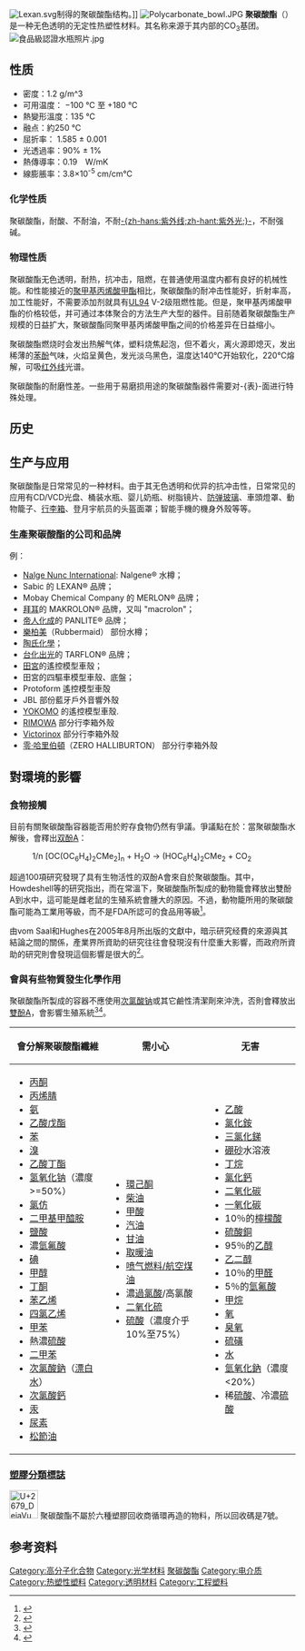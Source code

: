 {{NoteTA
|G1=Chemistry
|1=zh-hans:壶; zh-hant:壺; zh-hk:樽;
}}
[[File:Lexan.svg|thumb]]制得的聚碳酸酯结构。]]
[[File:Polycarbonate_bowl.JPG|thumb]]
'''聚碳酸酯'''（{{lang-en|Polycarbonate, PC}}）是一种无色透明的无定性热塑性材料。其名称来源于其内部的CO<sub>3</sub>基团。
[[File:食品級認證水瓶照片.jpg|thumb]]
== 性质 ==
* 密度：1.2 g/m^3
* 可用温度： −100 ℃ 至 +180 ℃
* 熱變形溫度：135 ℃
* 融点：約250 ℃
* 屈折率： 1.585 ± 0.001
* 光透過率：90% ± 1%
* 熱傳導率：0.19　W/mK
* 線膨脹率：3.8×10<sup>-5</sup> cm/cm℃

=== 化学性质 ===
聚碳酸酯，耐酸、不耐油，不耐[[紫外线|-{zh-hans:紫外线;zh-hant:紫外光;}-]]，不耐强碱。

=== 物理性质 ===
聚碳酸酯无色透明，耐热，抗冲击，阻燃，在普通使用温度内都有良好的机械性能。和性能接近的[[聚甲基丙烯酸甲酯|聚甲基丙烯酸甲酯]]相比，聚碳酸酯的耐冲击性能好，折射率高，加工性能好，不需要添加剂就具有[[UL94|UL94]] V-2级阻燃性能。但是，聚甲基丙烯酸甲酯的价格较低，并可通过本体聚合的方法生产大型的器件。目前随着聚碳酸酯生产规模的日益扩大，聚碳酸酯同聚甲基丙烯酸甲酯之间的价格差异在日益缩小。

聚碳酸酯燃烧时会发出热解气体，塑料烧焦起泡，但不着火，离火源即熄灭，发出稀薄的[[苯酚|苯酚]]气味，火焰呈黄色，发光淡乌黑色，温度达140℃开始软化，220℃熔解，可吸[[红外线|红外线]]光谱。

聚碳酸酯的耐磨性差。一些用于易磨损用途的聚碳酸酯器件需要对-{表}-面进行特殊处理。

== 历史 ==

== 生产与应用 ==
聚碳酸酯是日常常见的一种材料。由于其无色透明和优异的抗冲击性，日常常见的应用有CD/VCD光盘、桶装水瓶、婴儿奶瓶、树脂镜片、[[防弹玻璃|防弹玻璃]]、車頭燈罩、動物籠子、[[行李箱|行李箱]]、登月宇航员的头盔面罩；智能手機的機身外殼等等。

=== 生產聚碳酸酯的公司和品牌 ===
例：
* [[Nalge_Nunc_International|Nalge Nunc International]]: Nalgene® 水樽；
* Sabic 的 LEXAN® 品牌；
* Mobay Chemical Company 的 MERLON® 品牌；
* [[拜耳|拜耳]]的 MAKROLON® 品牌，又叫 "macrolon"；
* [[帝人化成|帝人化成]]的 PANLITE® 品牌；
* [[樂柏美|樂柏美]]（Rubbermaid） 部份水樽；
* [[陶氏化學|陶氏化學]]；
* [[台化出光|台化出光]]的 TARFLON® 品牌；
* [[田宮|田宮]]的遙控模型車殼；
* 田宮的四驅車模型車殼、底盤；
* Protoform 遙控模型車殻
* JBL 部份藍牙戶外音響外殼
* [[YOKOMO|YOKOMO]] 的遙控模型車殼.
* [[RIMOWA|RIMOWA]] 部分行李箱外殼
* [[Victorinox|Victorinox]] 部分行李箱外殼
* [[零·哈里伯頓|零·哈里伯頓]]（ZERO HALLIBURTON） 部分行李箱外殼

== 對環境的影響 ==

=== 食物接觸 ===
目前有關聚碳酸酯容器能否用於貯存食物仍然有爭議。爭議點在於：當聚碳酸酯水解後，會釋出[[双酚A|双酚A]]：
:1/n [OC(OC<sub>6</sub>H<sub>4</sub>)<sub>2</sub>CMe<sub>2</sub>]<sub>n</sub>  +  H<sub>2</sub>O   →   (HOC<sub>6</sub>H<sub>4</sub>)<sub>2</sub>CMe<sub>2</sub>  +  CO<sub>2</sub>

超過100項研究發現了具有生物活性的双酚A會來自於聚碳酸酯。其中，Howdeshell等的研究指出，而在常溫下，聚碳酸酯所製成的動物籠會釋放出雙酚A到水中，這可能是雌老鼠的生殖系統會腫大的原因。不過，動物籠所用的聚碳酸酯可能為工業用等級，而不是FDA所認可的食品用等級<ref>{{cite journal|first = KL|last = Howdeshell|coauthors = Peterman PH, Judy BM, Taylor JA, Orazio CE, Ruhlen RL, Vom Saal FS, Welshons WV|year = 2003|title = Bisphenol A is released from used polycarbonate animal cages into water at room temperature|journal = Environmental Health Perspectives|volume = 111|issue = 9|pages = 1180–7|pmid = 12842771|url = http://ehp.niehs.nih.gov/members/2003/5993/5993.html|accessdate = 2006-06-07|doi = 10.1289/ehp.5993|pmc = 1241572|deadurl = yes|archiveurl = https://web.archive.org/web/20060202100651/http://ehp.niehs.nih.gov/members/2003/5993/5993.html|archivedate = 2006-02-02}}</ref>。

由vom Saal和Hughes在2005年8月所出版的文獻中，暗示研究经費的來源與其結論之間的關係，產業界所資助的研究往往會發現沒有什麼重大影響，而政府所資助的研究則會發現這個影響是很大的<ref>{{cite journal |author=vom Saal F.S., Hughes, C. |title=An extensive new literature concerning low-dose effects of bisphenol A shows the need for a new risk assessment |url=https://archive.org/details/sim_environmental-health-perspectives_2005-08_113_8/page/926 |journal=Environ. Health Perspect. |volume=113 |issue=8 |pages=926–33 |year=2005 |pmid=16079060 |pmc=1280330 |doi=10.1289/ehp.7713}}</ref>。

=== 會與有些物質發生化學作用 ===
聚碳酸酯所製成的容器不應使用[[次氯酸钠|次氯酸钠]]或其它鹼性清潔劑來沖洗，否則會釋放出[[雙酚A|雙酚A]]，會影響生殖系統<ref>{{cite journal
|first = PA
|last = Hunt
|coauthors = Kara E. Koehler, Martha Susiarjo, Craig A. Hodges, Arlene Ilagan, Robert C. Voigt, Sally Thomas, Brian F. Thomas and Terry J. Hassold
|year = 2003
|title = Bisphenol A Exposure Causes Meiotic Aneuploidy in the Female Mouse
|journal = Current Biology
|volume = 13
|issue = 7
|pages = 546–553
|doi = 10.1016/S0960-9822(03)00189-1
|pmid = 12676084}}</ref><ref>{{cite journal
 |first        = KE
 |last         = Koehler
 |coauthors    = Robert C. Voigt, Sally Thomas, Bruce Lamb, Cheryl Urban, Terry Hassold, and Patricia A. Hunt
 |year         = 2003
 |title        = When disaster strikes: rethinking caging materials
 |url          = http://www.mindfully.org/Plastic/Plasticizers/BPA-Lab-Animal-CagesApr03.htm
 |journal      = Lab Animal
 |volume       = 32
 |issue        = 4
 |pages        = 24–27
 |doi          = 10.1038/laban0403-24
 |pmid         = 19753748
 |access-date  = 2011-01-31
 |archive-date = 2009-07-06
 |archive-url  = http://arquivo.pt/wayback/20090706101746/http://www.mindfully.org/Plastic/Plasticizers/BPA-Lab-Animal-CagesApr03.htm
 |dead-url     = yes
}}</ref>。

{| class="wikitable" align="center"
! 會分解聚碳酸酯纖維 || 需小心|| 无害
|-
|valign="top"|
* [[丙酮|丙酮]]
* [[丙烯腈|丙烯腈]]
* [[氨|氨]]
* [[乙酸戊酯|乙酸戊酯]]
* [[苯|苯]]
* [[溴|溴]]
* [[乙酸丁酯|乙酸丁酯]]
* [[氢氧化钠|氢氧化钠]]（濃度>=50%）
* [[氯仿|氯仿]]
* [[二甲基甲醯胺|二甲基甲醯胺]]
* [[鹽酸|鹽酸]]
* 濃[[氫氟酸|氫氟酸]]
* [[碘|碘]]
* [[甲醇|甲醇]]
* [[丁酮|丁酮]]
* [[苯乙烯|苯乙烯]]
* [[四氯乙烯|四氯乙烯]]
* [[甲苯|甲苯]]
* 熱濃[[硫酸|硫酸]]
* [[二甲苯|二甲苯]]
* [[次氯酸鈉|次氯酸鈉]]（[[漂白水|漂白水]]）
* [[次氯酸鈣|次氯酸鈣]]
* [[汞|汞]]
* [[尿素|尿素]]
* [[松節油|松節油]]
|valign="top"|
* [[環己酮|環己酮]]
* [[柴油|柴油]]
* [[甲酸|甲酸]]
* [[汽油|汽油]]
* [[甘油|甘油]]
* [[取暖油|取暖油]]
* [[喷气燃料/航空煤油|喷气燃料/航空煤油]]
* 濃[[過氯酸|過氯酸]]/高氯酸
* [[二氧化硫|二氧化硫]]
* [[硫酸|硫酸]]（濃度介乎10%至75%）
|valign="top"|
* [[乙酸|乙酸]]
* [[氯化銨|氯化銨]]
* [[三氯化銻|三氯化銻]]
* [[硼砂|硼砂]]水溶液
* [[丁烷|丁烷]]
* [[氯化鈣|氯化鈣]]
* [[二氧化碳|二氧化碳]]
* [[一氧化碳|一氧化碳]]
* 10％的[[檸檬酸|檸檬酸]]
* [[硫酸銅|硫酸銅]]
* 95％的[[乙醇|乙醇]]
* [[乙二醇|乙二醇]]
* 10％的[[甲醛|甲醛]]
* 5％的[[氫氟酸|氫氟酸]]
* [[甲烷|甲烷]]
* [[氧|氧]]
* [[臭氧|臭氧]]
* [[硫磺|硫磺]]
* [[水|水]]
* [[氫氧化鈉|氫氧化鈉]]（濃度<20%）
* 稀[[硫酸|硫酸]]、冷濃[[硫酸|硫酸]]
|}

=== [[塑膠分類標誌|塑膠分類標誌]] ===
[[File:U+2679_DejaVu_Sans.svg|50px]]
聚碳酸酯不屬於六種塑膠回收商循環再造的物料，所以回收碼是7號。

==参考资料==
{{reflist}}

{{合成材料}}
{{HealthIssuesOfPlastics}}
{{塑料}}

{{Authority control}}
[[Category:高分子化合物|Category:高分子化合物]]
[[Category:光学材料|Category:光学材料]]
[[Category:聚碳酸酯|]]
[[Category:电介质|Category:电介质]]
[[Category:热塑性塑料|Category:热塑性塑料]]
[[Category:透明材料|Category:透明材料]]
[[Category:工程塑料|Category:工程塑料]]